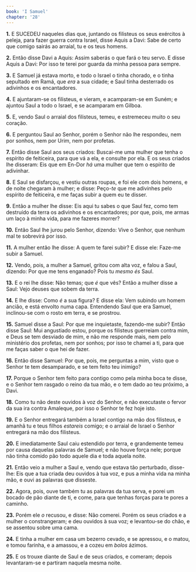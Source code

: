 ```yaml
---
book: 'I Samuel'
chapter: '28'
---
```


**1.** E SUCEDEU naqueles dias que, juntando os filisteus os seus exércitos à peleja, para fazer guerra contra Israel, disse Aquis a Davi: Sabe de certo que comigo sairás ao arraial, tu e os teus homens.

**2.** Então disse Davi a Aquis: Assim saberás o que fará o teu servo. E disse Aquis a Davi: Por isso te terei por guarda da minha pessoa para sempre.

**3.** E Samuel já estava morto, e todo o Israel o tinha chorado, e o tinha sepultado em Ramá, que *era* a sua cidade; e Saul tinha desterrado os adivinhos e os encantadores.

**4.** E ajuntaram-se os filisteus, e vieram, e acamparam-se em Suném; e ajuntou Saul a todo o Israel, e se acamparam em Gilboa.

**5.** E, vendo Saul o arraial dos filisteus, temeu, e estremeceu muito o seu coração.

**6.** E perguntou Saul ao Senhor, porém o Senhor não lhe respondeu, nem por sonhos, nem por Urim, nem por profetas.

**7.** Então disse Saul aos seus criados: Buscai-me uma mulher que tenha o espírito de feiticeira, para que vá a ela, e consulte por ela. E os seus criados lhe disseram: Eis que em En-Dor *há* uma mulher que tem o espírito de adivinhar.

**8.** E Saul se disfarçou, e vestiu outras roupas, e foi ele com dois homens, e de noite chegaram à mulher; e disse: Peço-*te* que me adivinhes pelo espírito de feiticeira, e me faças subir a quem eu te disser.

**9.** Então a mulher lhe disse: Eis aqui tu sabes o que Saul fez, como tem destruído da terra os adivinhos e os encantadores; por que, pois, me armas um laço à minha vida, para me fazeres morrer?

**10.** Então Saul lhe jurou pelo Senhor, dizendo: Vive o Senhor, que nenhum mal te sobrevirá por isso.

**11.** A mulher então lhe disse: A quem te farei subir? E disse ele: Faze-me subir a Samuel.

**12.** Vendo, pois, a mulher a Samuel, gritou com alta voz, e falou a Saul, dizendo: Por que me tens enganado? Pois tu *mesmo és* Saul.

**13.** E o rei lhe disse: Não temas; que *é* que vês? Então a mulher disse a Saul: Vejo deuses que sobem da terra.

**14.** E lhe disse: Como *é* a sua figura? E disse ela: Vem subindo um homem ancião, e está envolto numa capa. Entendendo Saul que era Samuel, inclinou-se com o rosto em terra, e se prostrou.

**15.** Samuel disse a Saul: Por que me inquietaste, fazendo-me subir? Então disse Saul: Mui angustiado estou, porque os filisteus guerreiam contra mim, e Deus se tem desviado de mim, e não me responde mais, nem pelo ministério dos profetas, nem por sonhos; por isso te chamei a ti, para que me faças saber o que hei de fazer.

**16.** Então disse Samuel: Por que, pois, me perguntas a mim, visto que o Senhor te tem desamparado, e se tem feito teu inimigo?

**17.** Porque o Senhor tem feito para contigo como pela minha boca te disse, e o Senhor tem rasgado o reino da tua mão, e o tem dado ao teu próximo, a Davi.

**18.** Como tu não deste ouvidos à voz do Senhor, e não executaste o fervor da sua ira contra Amaleque, por isso o Senhor te fez hoje isto.

**19.** E o Senhor entregará também a Israel contigo na mão dos filisteus, e amanhã tu e teus filhos *estareis* comigo; e o arraial de Israel o Senhor entregará na mão dos filisteus.

**20.** E imediatamente Saul caiu estendido por terra, e grandemente temeu por causa daquelas palavras de Samuel; e não houve força nele; porque não tinha comido pão todo aquele dia e toda aquela noite.

**21.** Então veio a mulher a Saul e, vendo que estava tão perturbado, disse-lhe: Eis que a tua criada deu ouvidos à tua voz, e pus a minha vida na minha mão, e ouvi as palavras que disseste.

**22.** Agora, pois, ouve também tu as palavras da tua serva, e porei um bocado de pão diante de ti, e come, para que tenhas forças para te pores a caminho.

**23.** Porém ele *o* recusou, e disse: Não comerei. Porém os seus criados e a mulher o constrangeram; e deu ouvidos à sua voz; e levantou-se do chão, e se assentou sobre uma cama.

**24.** E tinha a mulher em casa um bezerro cevado, e se apressou, e o matou, e tomou farinha, e a amassou, e a cozeu em *bolos* ázimos.

**25.** E os trouxe diante de Saul e de seus criados, e comeram; depois levantaram-se e partiram naquela mesma noite.